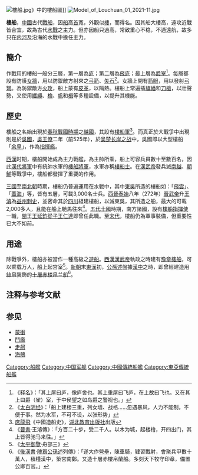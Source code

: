 [[File:樓船.jpg|thumb]]》中的樓船圖]]
[[File:Model_of_Louchuan_01_2021-11.jpg|thumb]]

'''樓船'''，[[中國|中國]]古代[[戰船|戰船]]，因[[船|船]]高[[首|首]]寬，外觀似[[樓|樓]]，而得名。因其船大樓高，遠攻近戰皆合宜，故為古代[[水戰|水戰]]之主力。但亦因船只過高，常致重心不稳，不適遠航，故多只在[[内河|内河]]及沿海的水戰中擔任主力。

== 簡介 ==
作戰用的樓船一般分三層，第一層為[[庐|庐]]；第二層為[[飛庐|飛庐]]；最上層為[[爵室|爵室]]<ref>《[[释名|释名]]》：「其上屋曰庐，像庐舍也。其上重屋曰飞庐，在上故曰飞也。又在其上曰爵（雀）室，于中侯望之如鸟爵之警视也。」 </ref>。每層都設有防護[[女牆|女牆]]，用以防禦敵方射來之[[弓箭|弓箭]]、[[矢石|矢石]]<ref>《[[太白阴经|太白阴经]]》：「船上建楼三重，列女墙、战格......忽遇暴风，人力不能制，不便于事。然为水军，不可不设，以张形势」</ref>。女牆上開有[[箭眼|箭眼]]，用以發射[[弓弩|弓弩]]。為防禦敵方[[火攻|火攻]]，船上蒙有[[皮革|皮革]]，以隔熱。樓船上常遍插[[旗幡|旗幡]]和[[刀槍|刀槍]]，以壯聲勢，又使用[[纖繩|纖繩]]、[[櫓|櫓]]、[[帆|帆]]和[[楫|楫]]等多種設備，以提升其機能。

== 歷史 ==
樓船之名始出現於[[春秋戰國時期|春秋戰國時期]]之[[越國|越國]]，其設有[[樓船軍|樓船軍]]<ref>[[席龍飛|席龍飛]]《中國造船史》，[[湖北教育出版社|湖北教育出版社]]出版</ref>。而真正於大戰爭中出現則是於[[吳國|吳國]]，[[吳王僚|吳王僚]]二年（前525年），於[[吴楚长岸之战|吴楚长岸之战]]中，吳國即以大型樓船「[[余皇|余皇]]」，作為[[指揮艦|指揮艦]]。

[[西漢|西漢]]时期，樓船開始成為主力戰艦，為主帥所乘，船上可容兵員數十至數百名，因此[[漢代|漢代]][[將軍|將軍]]中有統帥水軍的[[樓船將軍|樓船將軍]]，水軍亦稱[[樓船士|樓船士]]。在[[漢武帝|漢武帝]]發兵滅[[南越|南越]]、[[衛氏朝鮮|朝鮮]]等戰爭中，樓船都發揮了重要的作用。

[[三國|三國]]至[[南北朝|南北朝]]時期，樓船仍普遍運用在水戰中，其中[[東吳|東吳]]所造的樓船如：「[[飛雲|飛雲]]」、「[[蓋海|蓋海]]」等，皆有五層，可載3,000名士兵。[[西晉|西晉]][[泰始_(西晋)|泰始]]八年（272年）[[晉武帝|晉武帝]]升[[王濬|王濬]]為[[益州|益州]][[刺史|刺史]]，並密命其於[[四川|四川]]組建樓船，以滅東吳，其所造之船，最大的可載2,000多人，且能在船上馳馬往來<ref>《[[晉書|晉書]]·王濬傳》：「方百二十步，受二千人。以木为城，起楼橹，开四出门，其上皆得驰马来往。」</ref>。[[五代十國|五代十國]]時期，南方諸國，設有[[樓船指揮使|樓船指揮使]]一職，[[閩國|閩]]王[[王延鈞|王延鈞]][[從子|從子]][[王仁達|王仁達]]即曾任此職。至[[宋代|宋代]]，樓船仍為軍事裝備，但重要性已大不如前。

== 用途 ==
除戰爭外，樓船亦被當作一種高級之[[遊船|遊船]]。[[西漢|西漢]][[漢武帝|漢武帝]]執政之時建有[[豫章樓船|豫章樓船]]，可以乘载万人，船上起宫室<ref>《[[太平御覽|太平御覽]]·舟部三》</ref>。[[新朝|新朝]]末[[東漢|東漢]]初，[[公孫述|公孫述]]盤據[[漢中|漢中]]之時，即曾經建造用[[絲帛|絲帛]]裝飾的[[十層赤楼帛兰船|十層赤楼帛兰船]]<ref>《[[後漢書|後漢書]]·[[隗囂|隗囂]][[公孫述|公孫述]]列傳》：「遂大作營壘，陳車騎，肄習戰射，會聚兵甲數十萬人，積糧漢中，築宮南鄭。又造十層赤樓帛蘭船。多刻天下牧守印章，備置公卿百官。」</ref>。

== 注释与参考文献 ==
<div class="references-small">
<references />
</div>

== 参见 ==
*[[蒙衝|蒙衝]]
*[[鬥艦|鬥艦]]
*[[走舸|走舸]]
*[[海鶻|海鶻]]

[[Category:船艦|Category:船艦]]
[[Category:中国军舰|Category:中国军舰]]
[[Category:中國傳統船艦|Category:中國傳統船艦]]
[[Category:東亞傳統船艦|Category:東亞傳統船艦]]